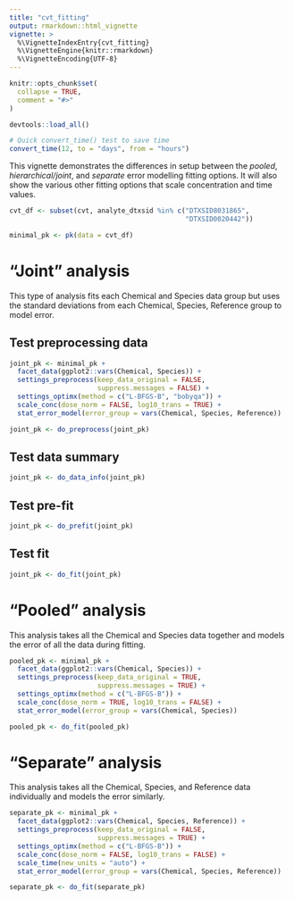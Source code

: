```yaml
---
title: "cvt_fitting"
output: rmarkdown::html_vignette
vignette: >
  %\VignetteIndexEntry{cvt_fitting}
  %\VignetteEngine{knitr::rmarkdown}
  %\VignetteEncoding{UTF-8}
---
```


```r
knitr::opts_chunk$set(
  collapse = TRUE,
  comment = "#>"
)

```

```r
devtools::load_all()
```


```r
# Quick convert_time() test to save time
convert_time(12, to = "days", from = "hours")

```


This vignette demonstrates the differences in setup between the _pooled_,
_hierarchical/joint_, and _separate_ error modelling fitting options.
It will also show the various other fitting options that scale concentration
and time values.

```r
cvt_df <- subset(cvt, analyte_dtxsid %in% c("DTXSID8031865",
                                            "DTXSID0020442"))

minimal_pk <- pk(data = cvt_df)
```


# "Joint" analysis
This type of analysis fits each Chemical and Species data group but uses the
standard deviations from each Chemical, Species, Reference group to model error.


## Test preprocessing data

```r
joint_pk <- minimal_pk +
  facet_data(ggplot2::vars(Chemical, Species)) +
  settings_preprocess(keep_data_original = FALSE,
                      suppress.messages = FALSE) +
  settings_optimx(method = c("L-BFGS-B", "bobyqa")) +
  scale_conc(dose_norm = FALSE, log10_trans = TRUE) +
  stat_error_model(error_group = vars(Chemical, Species, Reference)) 

joint_pk <- do_preprocess(joint_pk)
```

## Test data summary

```r
joint_pk <- do_data_info(joint_pk)
```

## Test pre-fit

```r
joint_pk <- do_prefit(joint_pk)
```

## Test fit

```r
joint_pk <- do_fit(joint_pk)
```


# "Pooled" analysis
This analysis takes all the Chemical and Species data together and models
the error of all the data during fitting.

```r
pooled_pk <- minimal_pk +
  facet_data(ggplot2::vars(Chemical, Species)) +
  settings_preprocess(keep_data_original = TRUE,
                      suppress.messages = TRUE) +
  settings_optimx(method = c("L-BFGS-B")) +
  scale_conc(dose_norm = TRUE, log10_trans = FALSE) +
  stat_error_model(error_group = vars(Chemical, Species)) 

pooled_pk <- do_fit(pooled_pk)
```

# "Separate" analysis
This analysis takes all the Chemical, Species, and Reference data individually
and models the error similarly.

```r
separate_pk <- minimal_pk +
  facet_data(ggplot2::vars(Chemical, Species, Reference)) +
  settings_preprocess(keep_data_original = FALSE,
                      suppress.messages = TRUE) +
  settings_optimx(method = c("L-BFGS-B")) +
  scale_conc(dose_norm = FALSE, log10_trans = FALSE) +
  scale_time(new_units = "auto") +
  stat_error_model(error_group = vars(Chemical, Species, Reference)) 

separate_pk <- do_fit(separate_pk)
```

